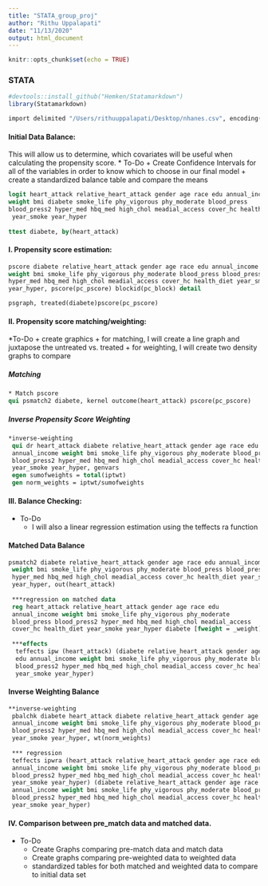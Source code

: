 ```yaml
---
title: "STATA_group_proj"
author: "Rithu Uppalapati"
date: "11/13/2020"
output: html_document
---
```


```r
knitr::opts_chunk$set(echo = TRUE)
```
### STATA
```r
#devtools::install_github("Hemken/Statamarkdown")
library(Statamarkdown)
```

```stata
import delimited "/Users/rithuuppalapati/Desktop/nhanes.csv", encoding(ISO-8859-1)
```
#### Initial Data Balance:
This will allow us to determine, which covariates will be useful when calculating the propensity score. 
* To-Do 
  + Create Confidence Intervals for all of the variables in order to know which to choose in our final model
  + create a standardized balance table and compare the means 
```stata
logit heart_attack relative_heart_attack gender age race edu annual_income 
weight bmi diabete smoke_life phy_vigorous phy_moderate blood_press 
blood_press2 hyper_med hbq_med high_chol meadial_access cover_hc health_diet
 year_smoke year_hyper
 
ttest diabete, by(heart_attack)
```

#### I. Propensity score estimation:

```stata
pscore diabete relative_heart_attack gender age race edu annual_income 
weight bmi smoke_life phy_vigorous phy_moderate blood_press blood_press2 
hyper_med hbq_med high_chol meadial_access cover_hc health_diet year_smoke 
year_hyper, pscore(pc_pscore) blockid(pc_block) detail

psgraph, treated(diabete)pscore(pc_pscore)
```

#### II. Propensity score matching/weighting:
*To-Do
  + create graphics 
  + for matching, I will create a line graph and juxtapose the untreated vs. treated 
  + for weighting, I will create two density graphs to compare 

##### Matching 

```stata
* Match pscore
qui psmatch2 diabete, kernel outcome(heart_attack) pscore(pc_pscore)
```

##### Inverse Propensity Score Weighting 
```stata
*inverse-weighting 
 qui dr heart_attack diabete relative_heart_attack gender age race edu 
 annual_income weight bmi smoke_life phy_vigorous phy_moderate blood_press
 blood_press2 hyper_med hbq_med high_chol meadial_access cover_hc health_diet 
 year_smoke year_hyper, genvars
 egen sumofweights = total(iptwt)
 gen norm_weights = iptwt/sumofweights
```

#### III. Balance Checking:
* To-Do 
  + I will also a linear regression estimation using the teffects ra function 
  
#### Matched Data Balance 
```stata
psmatch2 diabete relative_heart_attack gender age race edu annual_income 
 weight bmi smoke_life phy_vigorous phy_moderate blood_press blood_press2 
 hyper_med hbq_med high_chol meadial_access cover_hc health_diet year_smoke 
 year_hyper, out(heart_attack)
 
 ***regression on matched data 
 reg heart_attack relative_heart_attack gender age race edu 
 annual_income weight bmi smoke_life phy_vigorous phy_moderate 
 blood_press blood_press2 hyper_med hbq_med high_chol meadial_access 
 cover_hc health_diet year_smoke year_hyper diabete [fweight = _weight]
 
 ***effects 
  teffects ipw (heart_attack) (diabete relative_heart_attack gender age race 
  edu annual_income weight bmi smoke_life phy_vigorous phy_moderate blood_press
  blood_press2 hyper_med hbq_med high_chol meadial_access cover_hc health_diet 
  year_smoke year_hyper)
```

#### Inverse Weighting Balance

```stata
**inverse-weighting 
 pbalchk diabete heart_attack diabete relative_heart_attack gender age race edu
 annual_income weight bmi smoke_life phy_vigorous phy_moderate blood_press 
 blood_press2 hyper_med hbq_med high_chol meadial_access cover_hc health_diet 
 year_smoke year_hyper, wt(norm_weights)
 
 *** regression
 teffects ipwra (heart_attack relative_heart_attack gender age race edu 
 annual_income weight bmi smoke_life phy_vigorous phy_moderate blood_press 
 blood_press2 hyper_med hbq_med high_chol meadial_access cover_hc health_diet 
 year_smoke year_hyper) (diabete relative_heart_attack gender age race edu 
 annual_income weight bmi smoke_life phy_vigorous phy_moderate blood_press 
 blood_press2 hyper_med hbq_med high_chol meadial_access cover_hc health_diet 
 year_smoke year_hyper)
```

#### IV. Comparison between pre_match data and matched data.
* To-Do
  + Create Graphs comparing pre-match data and match data 
  + Create graphs comparing pre-weighted data to weighted data 
  + standardized tables for both matched and weighted data to compare to initial data set
